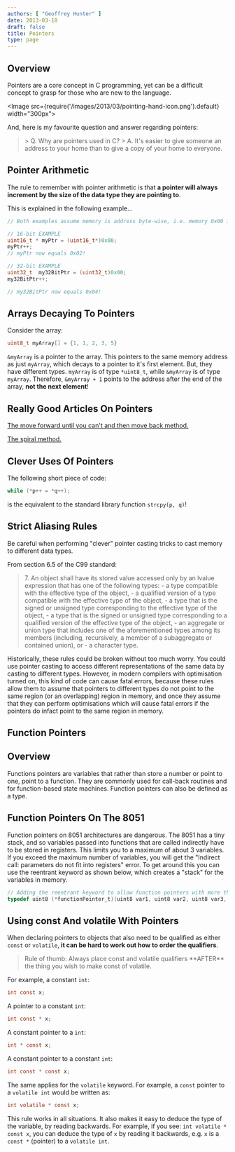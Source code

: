 ```yaml
---
authors: [ "Geoffrey Hunter" ]
date: 2013-03-18
draft: false
title: Pointers
type: page
---
```


## Overview

Pointers are a core concept in C programming, yet can be a difficult concept to grasp for those who are new to the language.

<Image src={require('/images/2013/03/pointing-hand-icon.png').default} width="300px"></Image>

And, here is my favourite question and answer regarding pointers:

<blockquote>
> Q. Why are pointers used in C?
> A. It's easier to give someone an address to your home than to give a copy of your home to everyone.
</blockquote>

## Pointer Arithmetic

The rule to remember with pointer arithmetic is that **a pointer will always increment by the size of the data type they are pointing to**.

This is explained in the following example...

```c    
// Both examples assume memory is address byte-wise, i.e. memory 0x00 is byte 0, memory 0x01 is byte 1 e.t.c

// 16-bit EXAMPLE
uint16_t * myPtr = (uint16_t*)0x00;
myPtr++;
// myPtr now equals 0x02!

// 32-bit EXAMPLE
uint32_t  my32BitPtr = (uint32_t)0x00;
my32BitPtr++;

// my32BitPtr now equals 0x04!
```

## Arrays Decaying To Pointers

Consider the array:

```c    
uint8_t myArray[] = {1, 1, 2, 3, 5}
```

`&myArray` is a pointer to the array. This pointers to the same memory address as just `myArray`, which decays to a pointer to it's first element. But, they have different types. `myArray` is of type `*uint8_t`, while `&myArray` is of type `myArray`. Therefore, `&myArray + 1` points to the address after the end of the array, **not the next element**! 

## Really Good Articles On Pointers

[The move forward until you can't and then move back method.](http://www.unixwiz.net/techtips/reading-cdecl.html)

[The spiral method.](http://c-faq.com/decl/spiral.anderson.html)

## Clever Uses Of Pointers

The following short piece of code:

```c    
while (*p++ = *q++);
```

is the equivalent to the standard library function `strcpy(p, q)`!

## Strict Aliasing Rules

Be careful when performing "clever" pointer casting tricks to cast memory to different data types.

From section 6.5 of the C99 standard:

<blockquote>
7. An object shall have its stored value accessed only by an lvalue expression that has one of the following types:
 - a type compatible with the effective type of the object,
 - a qualified version of a type compatible with the effective type of the object,
 - a type that is the signed or unsigned type corresponding to the effective type of the object,
 - a type that is the signed or unsigned type corresponding to a qualified version of the effective type of the object,
 - an aggregate or union type that includes one of the aforementioned types among its members (including, recursively, a member of a subaggregate or contained union), or
 - a character type.
</blockquote>

Historically, these rules could be broken without too much worry. You could use pointer casting to access different representations of the same data by casting to different types. However, in modern compilers with optimisation turned on, this kind of code can cause fatal errors, because these rules allow them to assume that pointers to different types do not point to the same region (or an overlapping) region in memory, and once they assume that they can perform optimisations which will cause fatal errors if the pointers do infact point to the same region in memory.

## Function Pointers

## Overview

Functions pointers are variables that rather than store a number or point to one, point to a function. They are commonly used for call-back routines and for function-based state machines. Function pointers can also be defined as a type.

## Function Pointers On The 8051

Function pointers on 8051 architectures are dangerous. The 8051 has a tiny stack, and so variables passed into functions that are called indirectly have to be stored in registers. This limits you to a maximum of about 3 variables. If you exceed the maximum number of variables, you will get the "Indirect call: parameters do not fit into registers" error. To get around this you can use the reentrant keyword as shown below, which creates a "stack" for the variables in memory.

```c    
// Adding the reentrant keyword to allow function pointers with more than 3 variables on the 8051 architecture
typedef uint8 (*functionPointer_t)(uint8 var1, uint8 var2, uint8 var3, uint8 var4) reentrant;
```

## Using const And volatile With Pointers

When declaring pointers to objects that also need to be qualified as either `const` or `volatile`, **it can be hard to work out how to order the qualifiers**.

<blockquote>
Rule of thumb: Always place const and volatile qualifiers **AFTER** the thing you wish to make const of volatile.
</blockquote>

For example, a constant `int`:

```c   
int const x;
```

A pointer to a constant `int`:

```c    
int const * x;
```

A constant pointer to a `int`:

```c   
int * const x;
```

A constant pointer to a constant `int`:

```c
int const * const x;
```

The same applies for the `volatile` keyword. For example, a `const` pointer to a `volatile int` would be written as:

```c    
int volatile * const x;
```

This rule works in all situations. It also makes it easy to deduce the type of the variable, by reading backwards. For example, if you see: `int volatile * const x`, you can deduce the type of `x` by reading it backwards, e.g. `x` is a `const *` (pointer) to a `volatile int`.
